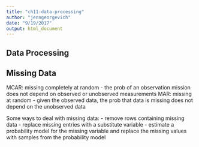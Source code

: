 ```yaml
---
title: "ch11-data-processing"
author: "jenngeorgevich"
date: "9/19/2017"
output: html_document
---
```

## Data Processing 

## Missing Data 
MCAR: missing completely at random 
  - the prob of an observation mission does not depend on observed or unobserved measurements
MAR: missing at random
  - given the observed data, the prob that data is missing does not depend on the unobserved data
  
Some ways to deal with missing data:
- remove rows containing missing data
- replace missing entries with a substitute variable
- estimate a probability model for the missing variable and replace the missing values with samples from the probability model 

